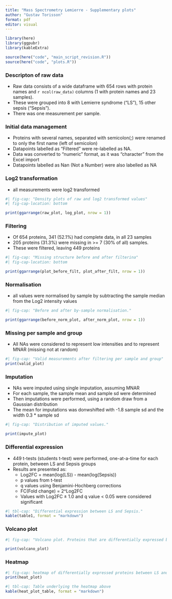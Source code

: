 ```yaml
---
title: "Mass Spectrometry Lemierre - Supplementary plots"
author: "Gustav Torisson"
format: pdf
editor: visual
---
```


```r
library(here)
library(ggpubr)
library(kableExtra)

source(here("code", "main_script_revision.R"))
source(here("code", "plots.R"))

```

### Descripton of raw data

-   Raw data consists of a wide dataframe with 654 rows with protein names and `r ncol(raw_data)` columns (1 with protein names and 23 samples).
-   These were grouped into 8 with Lemierre syndrome ("LS"), 15 other sepsis ("Sepsis").
-   There was one measurement per sample.

### Initial data management

-   Proteins with several names, separated with semicolon(;) were renamed to only the first name (left of semicolon)
-   Datapoints labelled as "Filtered" were re-labelled as NA.
-   Data was converted to "numeric" format, as it was "character" from the Excel import
-   Datapoints labelled as Nan (Not a Number) were also labelled as NA

\newpage

### Log2 transformation

-   all measurements were log2 transformed

```r
#| fig-cap: "Density plots of raw and log2 transformed values"
#| fig-cap-location: bottom

print(ggarrange(raw_plot, log_plot, nrow = 1))

```

\newpage

### Filtering

-   Of 654 proteins, 341 (52.1%) had complete data, in all 23 samples
-   205 proteins (31.3%) were missing in \>= 7 (30% of all) samples.
-   These were filtered, leaving 449 proteins

```r
#| fig-cap: "Missing structure before and after filterina"
#| fig-cap-location: bottom

print(ggarrange(plot_before_filt, plot_after_filt, nrow = 1))

```

\newpage

### Normalisation

-   all values were normalised by sample by subtracting the sample median from the Log2 intensity values

```r
#| fig-cap: "Before and after by-sample normalisation."

print(ggarrange(before_norm_plot, after_norm_plot, nrow = 1))

```

\newpage

### Missing per sample and group

-   All NAs were considered to represent low intensities and to represent MNAR (missing not at random)

```r
#| fig-cap: "Valid measurements after filtering per sample and group"
print(valid_plot)

```

\newpage

### Imputation

-   NAs were imputed using single imputation, assuming MNAR
-   For each sample, the sample mean and sample sd were determined
-   Then imputations were performed, using a random draw from a Gaussian distribution
-   The mean for imputations was donwshifted with -1.8 sample sd and the width 0.3 \* sample sd

```r
#| fig-cap: "Distribution of imputed values."

print(impute_plot)

```

\newpage

### Differential expression

-   449 t-tests (students t-test) were performed, one-at-a-time for each protein, between LS and Sepsis groups
-   Results are presented as:
    -   Log2FC = mean(log(LS)) - mean(log(Sepsis))
    -   p values from t-test
    -   q values using Benjamini-Hochberg corrections
    -   FC(Fold change) = 2\^Log2FC
    -   Values with Log2FC ± 1.0 and q value \< 0.05 were considered significant

```r
#| tbl-cap: "Differential expression between LS and Sepsis."
kable(table1, format = "markdown")

```

\newpage

### Volcano plot

```r
#| fig-cap: "Volcano plot. Proteins that are differentially expressed between LS and Sepsis = red"

print(volcano_plot)
```

\newpage

### Heatmap

```r
#| fig-cap: heatmap of differentially expressed proteins between LS and Other severe infections
print(heat_plot)


```

\newpage
```r
#| tbl-cap: Table underlying the heatmap above
kable(heat_plot_table, format = "markdown")

```
